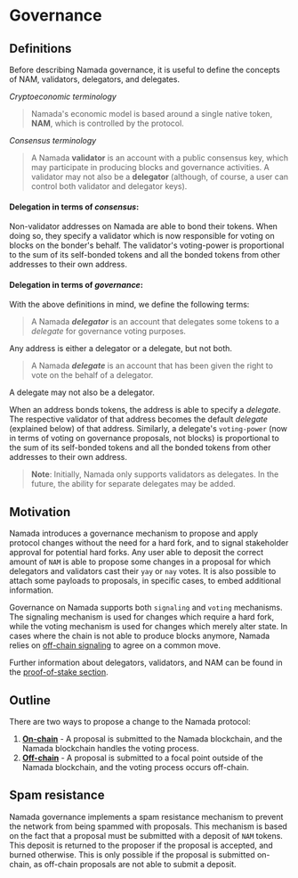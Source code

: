 
# Governance

## Definitions

Before describing Namada governance, it is useful to define the concepts of NAM, validators, delegators, and delegates.

*Cryptoeconomic terminology*

> Namada's economic model is based around a single native token, **NAM**, which is controlled by the protocol.

*Consensus terminology*

> A Namada **validator** is an account with a public consensus key, which may participate in producing blocks and governance activities. A validator may not also be a **delegator** (although, of course, a user can control both validator and delegator keys).

#### Delegation in terms of ***consensus***:

Non-validator addresses on Namada are able to bond their tokens. When doing so, they specify a validator which is now responsible for voting on blocks on the bonder's behalf.
The validator's voting-power is proportional to the sum of its self-bonded tokens and all the bonded tokens from other addresses to their own address.

#### Delegation in terms of ***governance***:

With the above definitions in mind, we define the following terms:

> A Namada ***delegator*** is an account that delegates some tokens to a _delegate_ for governance voting purposes. 

Any address is either a delegator or a delegate, but not both.

> A Namada ***delegate*** is an account that has been given the right to vote on the behalf of a delegator. 

A delegate may not also be a delegator.

When an address bonds tokens, the address is able to specify a *delegate*. 
The respective validator of that address becomes the default *delegate* (explained below) of that address. 
Similarly, a delegate's `voting-power` (now in terms of voting on governance proposals, not blocks) is proportional to the sum of its self-bonded tokens and all the bonded tokens from other addresses to their own address.

> **Note**: Initially, Namada only supports validators as delegates. In the future, the ability for separate delegates may be added.

## Motivation

Namada introduces a governance mechanism to propose and apply protocol changes without the need for a hard fork, and to signal stakeholder approval for potential hard forks. 
Any user able to deposit the correct amount of `NAM` is able to propose some changes in a proposal for which delegators and validators cast their `yay` or `nay` votes. 
It is also possible to attach some payloads to proposals, in specific cases, to embed additional information. 

Governance on Namada supports both `signaling` and `voting` mechanisms. 
The signaling mechanism is used for changes which require a hard fork, while the voting mechanism is used for changes which merely alter state. In cases where the chain is not able to produce blocks anymore, Namada relies on [off-chain signaling](#off-chain-protocol) to agree on a common move.

Further information about delegators, validators, and NAM can be found in the [proof-of-stake section](./proof-of-stake.mdx).

## Outline

There are two ways to propose a change to the Namada protocol:

1. [**On-chain**](#on-chain-governance) - A proposal is submitted to the Namada blockchain, and the Namada blockchain handles the voting process.
2. [**Off-chain**](#off-chain-governance) - A proposal is submitted to a focal point outside of the Namada blockchain, and the voting process occurs off-chain.

## Spam resistance

Namada governance implements a spam resistance mechanism to prevent the network from being spammed with proposals.
This mechanism is based on the fact that a proposal must be submitted with a deposit of `NAM` tokens.
This deposit is returned to the proposer if the proposal is accepted, and burned otherwise.
This is only possible if the proposal is submitted on-chain, as off-chain proposals are not able to submit a deposit.